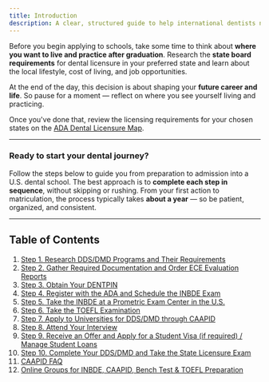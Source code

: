 ```yaml
---
title: Introduction
description: A clear, structured guide to help international dentists navigate the entire U.S. Advanced Standing Program application process — from initial research to final licensure.
---
```


Before you begin applying to schools, take some time to think about **where you
want to live and practice after graduation**. Research the **state board
requirements** for dental licensure in your preferred state and learn about the
local lifestyle, cost of living, and job opportunities.

At the end of the day, this decision is about shaping your **future career and
life**. So pause for a moment — reflect on where you see yourself living and
practicing.

Once you've done that, review the licensing requirements for your chosen states
on the [ADA Dental Licensure
Map](professional.ada.dentalLicensureMap).

---

### Ready to start your dental journey?

Follow the steps below to guide you from preparation to admission into a U.S.
dental school. The best approach is to **complete each step in sequence**,
without skipping or rushing. From your first action to matriculation, the
process typically takes **about a year** — so be patient, organized, and
consistent.

---

## Table of Contents

1. [Step 1. Research DDS/DMD Programs and Their Requirements](/c/applying-to-advanced-standing/detailed-guide/research-programs-and-requirements)
2. [Step 2. Gather Required Documentation and Order ECE Evaluation Reports](/c/applying-to-advanced-standing/detailed-guide/find-required-documentation)
3. [Step 3. Obtain Your DENTPIN](/c/applying-to-advanced-standing/detailed-guide/obtain-dentpin)
4. [Step 4. Register with the ADA and Schedule the INBDE Exam](/c/applying-to-advanced-standing/detailed-guide/ada-and-inbde)
5. [Step 5. Take the INBDE at a Prometric Exam Center in the U.S.](/c/applying-to-advanced-standing/detailed-guide/inbde-at-prometric)
6. [Step 6. Take the TOEFL Examination](/c/applying-to-advanced-standing/detailed-guide/toefl-examination)
7. [Step 7. Apply to Universities for DDS/DMD through CAAPID](/c/applying-to-advanced-standing/detailed-guide/caapid-application)
8. [Step 8. Attend Your Interview](/c/applying-to-advanced-standing/detailed-guide/invitation-to-interview)
9. [Step 9. Receive an Offer and Apply for a Student Visa (if required) / Manage Student Loans](/c/applying-to-advanced-standing/detailed-guide/student-visa-and-loans)
10. [Step 10. Complete Your DDS/DMD and Take the State Licensure Exam](/c/applying-to-advanced-standing/detailed-guide/state-licensure-exam)
11. [CAAPID FAQ](/c/applying-to-advanced-standing/detailed-guide/caapid-qa)
12. [Online Groups for INBDE, CAAPID, Bench Test & TOEFL Preparation](/c/applying-to-advanced-standing/detailed-guide/online-groups)
